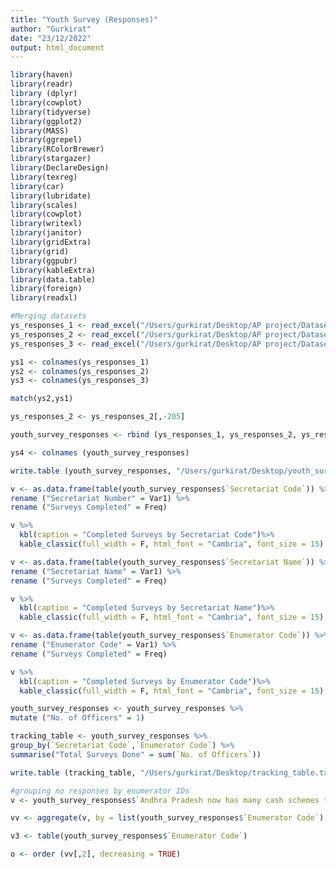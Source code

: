```yaml
---
title: "Youth Survey (Responses)"
author: "Gurkirat"
date: "23/12/2022"
output: html_document
---
```


```r
library(haven)
library(readr)
library (dplyr)
library(cowplot)
library(tidyverse)
library(ggplot2)
library(MASS)
library(ggrepel)
library(RColorBrewer)
library(stargazer)
library(DeclareDesign)
library(texreg)
library(car)
library(lubridate)
library(scales)
library(cowplot)
library(writexl)
library(janitor)
library(gridExtra)
library(grid)
library(ggpubr)
library(kableExtra)
library(data.table)
library(foreign)
library(readxl)
```


```r
#Merging datasets
ys_responses_1 <- read_excel("/Users/gurkirat/Desktop/AP project/Datasets/Youth_Survey_ANU_20thDec_Translated_-_all_versions_-_English_en_-_2023-01-08-10-20-18.xlsx")
ys_responses_2 <- read_excel("/Users/gurkirat/Desktop/AP project/Datasets/Youth_Survey_Andhra_Pradesh_Translated_30thNov_-_all_versions_-_English_en_-_2023-01-08-10-19-26.xlsx")
ys_responses_3 <- read_excel("/Users/gurkirat/Desktop/AP project/Datasets/Youth_Survey_AU_21stDec_Translated_-_all_versions_-_English_en_-_2023-01-08-10-18-45.xlsx")

ys1 <- colnames(ys_responses_1)
ys2 <- colnames(ys_responses_2)
ys3 <- colnames(ys_responses_3)

match(ys2,ys1)

ys_responses_2 <- ys_responses_2[,-205]

youth_survey_responses <- rbind (ys_responses_1, ys_responses_2, ys_responses_3)

ys4 <- colnames (youth_survey_responses)

write.table (youth_survey_responses, "/Users/gurkirat/Desktop/youth_survey_responses (8th January).txt", sep = "\t")
```

```r
v <- as.data.frame(table(youth_survey_responses$`Secretariat Code`)) %>% 
rename ("Secretariat Number" = Var1) %>% 
rename ("Surveys Completed" = Freq)

v %>%
  kbl(caption = "Completed Surveys by Secretariat Code")%>%
  kable_classic(full_width = F, html_font = "Cambria", font_size = 15)
```

```r
v <- as.data.frame(table(youth_survey_responses$`Secretariat Name`)) %>% 
rename ("Secretariat Name" = Var1) %>% 
rename ("Surveys Completed" = Freq)

v %>%
  kbl(caption = "Completed Surveys by Secretariat Name")%>%
  kable_classic(full_width = F, html_font = "Cambria", font_size = 15)
```

```r
v <- as.data.frame(table(youth_survey_responses$`Enumerator Code`)) %>% 
rename ("Enumerator Code" = Var1) %>% 
rename ("Surveys Completed" = Freq)

v %>%
  kbl(caption = "Completed Surveys by Enumerator Code")%>%
  kable_classic(full_width = F, html_font = "Cambria", font_size = 15)
```

```r
youth_survey_responses <- youth_survey_responses %>% 
mutate ("No. of Officers" = 1)

tracking_table <- youth_survey_responses %>% 
group_by(`Secretariat Code`,`Enumerator Code`) %>% 
summarise("Total Surveys Done" = sum(`No. of Officers`))

write.table (tracking_table, "/Users/gurkirat/Desktop/tracking_table.txt", sep = "\t")
```

```r
#grouping no responses by enumerator IDs
v <- youth_survey_responses$`Andhra Pradesh now has many cash schemes to give money to its citizens, like Ammavodi and YSR Cheyutha. Do you believe the amount given in cash schemes should be more or less?` == "No Response"

vv <- aggregate(v, by = list(youth_survey_responses$`Enumerator Code`), mean)

v3 <- table(youth_survey_responses$`Enumerator Code`)

o <- order (vv[,2], decreasing = TRUE)
```

